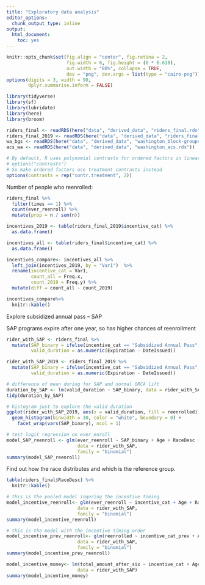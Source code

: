 ```yaml
---
title: "Exploratory data analysis"
editor_options: 
  chunk_output_type: inline
output: 
  html_document: 
    toc: yes
---
```


```r
knitr::opts_chunk$set(fig.align = "center", fig.retina = 2,
                      fig.width = 6, fig.height = (6 * 0.618),
                      out.width = "80%", collapse = TRUE,
                      dev = "png", dev.args = list(type = "cairo-png"))
options(digits = 3, width = 90,
        dplyr.summarise.inform = FALSE)
```

```r
library(tidyverse)
library(sf)
library(lubridate)
library(here)
library(broom)

riders_final <- readRDS(here("data", "derived_data", "riders_final.rds"))
riders_final_2019 <- readRDS(here("data", "derived_data", "riders_final_2019.rds"))
wa_bgs <- readRDS(here("data", "derived_data", "washington_block-groups.rds"))
acs_wa <- readRDS(here("data", "derived_data", "washington_acs.rds"))

# By default, R uses polynomial contrasts for ordered factors in linear models
# options("contrasts") 
# So make ordered factors use treatment contrasts instead
options(contrasts = rep("contr.treatment", 2))
```


Number of people who reenrolled:

```r
riders_final %>% 
  filter(times == 1) %>% 
  count(ever_reenroll) %>% 
  mutate(prop = n / sum(n))
```


```r
incentives_2019 <- table(riders_final_2019$incentive_cat) %>% 
  as.data.frame()

incentives_all <- table(riders_final$incentive_cat) %>% 
  as.data.frame()

incentives_compare<- incentives_all %>% 
  left_join(incentives_2019, by = "Var1")  %>%
  rename(incentive_cat = Var1,
         count_all = Freq.x,
         count_2019 = Freq.y) %>%
  mutate(diff = count_all - count_2019)

incentives_compare%>% 
  knitr::kable()
```

Explore subsidized annual pass -- SAP 

SAP programs expire after one year, so has higher chances of reenrollment

```r
rider_with_SAP <- riders_final %>% 
  mutate(SAP_binary = ifelse(incentive_cat == "Subsidized Annual Pass", TRUE, FALSE),
         valid_duration = as.numeric(Expiration - DateIssued))

rider_with_SAP_2019 <- riders_final_2019 %>% 
  mutate(SAP_binary = ifelse(incentive_cat == "Subsidized Annual Pass", TRUE, FALSE),
         valid_duration = as.numeric(Expiration - DateIssued))

# difference of mean during for SAP and normal ORCA lift
duration_by_SAP <- lm(valid_duration ~ SAP_binary, data = rider_with_SAP)
tidy(duration_by_SAP)
```
```r
# histogram just to explore the valid duration
ggplot(rider_with_SAP_2019, aes(x = valid_duration, fill = reenrolled)) +
  geom_histogram(binwidth = 30, color = "white", boundary = 0) +
    facet_wrap(vars(SAP_binary), ncol = 1)
```


```r
# test logit regression on ever_enroll
model_SAP_reenroll <- glm(ever_reenroll ~ SAP_binary + Age + RaceDesc + bg_income, 
                          data = rider_with_SAP, 
                          family = "binomial")
summary(model_SAP_reenroll)
```


Find out how the race distributes and which is the reference group. 


```r
table(riders_final$RaceDesc) %>% 
  knitr::kable()
```


```r
# this is the pooled model ingoring the incentive timing
model_incentive_reenroll<- glm(ever_reenroll ~ incentive_cat + Age + RaceDesc + bg_income, 
                          data = rider_with_SAP, 
                          family = "binomial")
summary(model_incentive_reenroll)
```

```r
# this is the model with the incentive timing order
model_incentive_prev_reenroll<- glm(reenrolled ~ incentive_cat_prev + Age + RaceDesc + bg_income, 
                          data = rider_with_SAP, 
                          family = "binomial")
summary(model_incentive_prev_reenroll)
```

```r
model_incentive_money<- lm(total_amount_after_six ~ incentive_cat + Age + RaceDesc + bg_income, 
                          data = rider_with_SAP)
summary(model_incentive_money)
```


